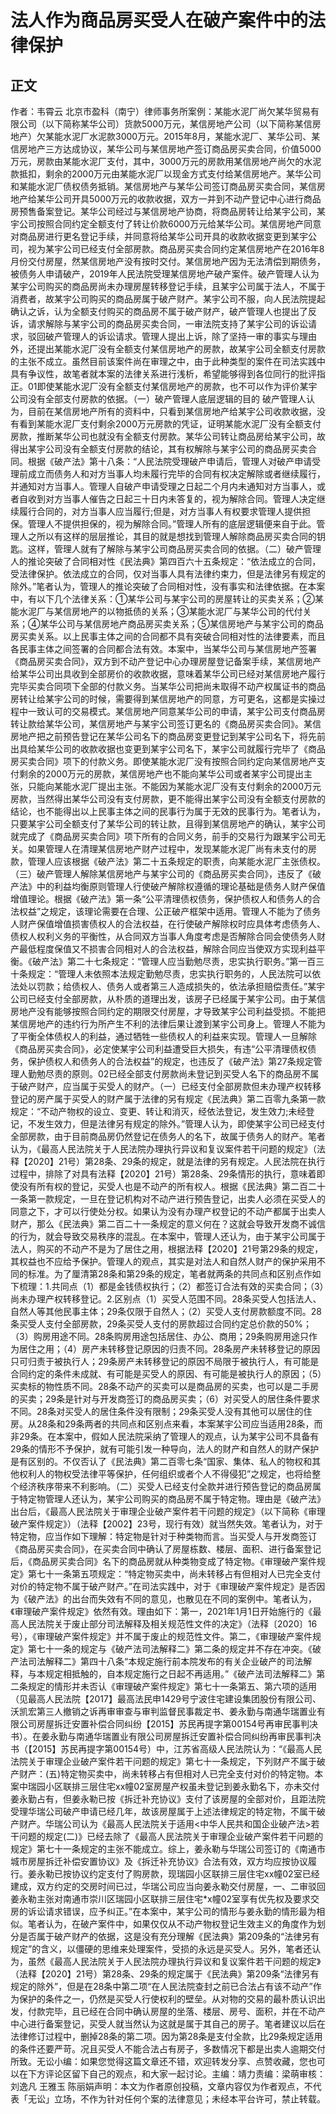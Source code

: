 # 法人作为商品房买受人在破产案件中的法律保护
## 正文
作者：韦霄云 北京市盈科（南宁）律师事务所案例：某能水泥厂尚欠某华贸易有限公司（以下简称某华公司）货款5000万元，某信房地产公司（以下简称某信房地产）欠某能水泥厂水泥款3000万元。2015年8月，某能水泥厂、某华公司、某信房地产三方达成协议，某华公司与某信房地产签订商品房买卖合同，价值5000万元，房款由某能水泥厂支付，其中，3000万元的房款用某信房地产尚欠的水泥款抵扣，剩余的2000万元由某能水泥厂以现金方式支付给某信房地产。某华公司和某能水泥厂债权债务抵销。某信房地产与某华公司签订商品房买卖合同，某信房地产给某华公司开具5000万元的收款收据，双方一并到不动产登记中心进行商品房预售备案登记。某华公司经过与某信房地产协商，将商品房转让给某宇公司，某宇公司按照合同约定全额支付了转让价款6000万元给某华公司。某信房地产同意对商品房进行更名登记手续，并同意将给某华公司开具的收款收据变更到某宇公司，视为某宇公司已经支付全部房款。商品房买卖合同约定某信房地产在2016年8月份交付房屋，然某信房地产没有按时交付。某信房地产因为无法清偿到期债务，被债务人申请破产，2019年人民法院受理某信房地产破产案件。破产管理人认为某宇公司购买的商品房尚未办理房屋转移登记手续，且某宇公司属于法人，不属于消费者，故某宇公司购买的商品房属于破产财产。某宇公司不服，向人民法院提起确认之诉，认为全额支付购买的商品房不属于破产财产，破产管理人也提出了反诉，请求解除与某宇公司的商品房买卖合同，一审法院支持了某宇公司的诉讼请求，驳回破产管理人的诉讼请求。管理人提出上诉，除了坚持一审的事实与理由外，还提出某能水泥厂没有全额支付某信房地产的房款，故某宇公司全额支付房款的主张不成立。虽然目前该案件尚在审理之中，由于此种类型的案件在司法实践中具有争议性，故笔者就本案的法律关系进行浅析，希望能够得到各位同行的批评指正。01即使某能水泥厂没有全额支付某信房地产的房款，也不可以作为评价某宇公司没有全部支付房款的依据。（一）破产管理人底层逻辑的目的 破产管理人认为，目前在某信房地产所有的资料中，只看到某信房地产给某宇公司收款收据，没有看到某能水泥厂支付剩余2000万元房款的凭证，证明某能水泥厂没有全额支付房款，推断某华公司也就没有全额支付房款。某华公司转让商品房给某宇公司，故得出某宇公司没有全额支付房款的结论，其有权解除与某宇公司的商品房买卖合同。根据《破产法》第十八条：“人民法院受理破产申请后，管理人对破产申请受理前成立而债务人和对方当事人均未履行完毕的合同有权决定解除或者继续履行，并通知对方当事人。管理人自破产申请受理之日起二个月内未通知对方当事人，或者自收到对方当事人催告之日起三十日内未答复的，视为解除合同。管理人决定继续履行合同的，对方当事人应当履行;但是，对方当事人有权要求管理人提供担保。管理人不提供担保的，视为解除合同。”管理人所有的底层逻辑便来自于此。管理人之所以有这样的层层推论，其目的就是想找到管理人解除商品房买卖合同的钥匙。这样，管理人就有了解除与某宇公司商品房买卖合同的依据。（二）破产管理人的推论突破了合同相对性《民法典》第四百六十五条规定：“依法成立的合同，受法律保护。依法成立的合同，仅对当事人具有法律约束力，但是法律另有规定的除外。”笔者认为，管理人的推论突破了合同相对性，没有事实和法律依据。在本案中，有以下几个法律关系：①某华公司与某宇公司的房屋转让的买卖关系；②某能水泥厂与某信房地产的以物抵债的关系；③某能水泥厂与某华公司的代付关系；④某华公司与某信房地产商品房买卖关系；⑤某信房地产与某宇公司的商品房买卖关系。以上民事主体之间的合同都不具有突破合同相对性的法律要素，而且各民事主体之间签署的合同都合法有效。本案中，当某华公司与某信房地产签署《商品房买卖合同》，双方到不动产登记中心办理房屋登记备案手续，某信房地产给某华公司出具收到全部房价的收款收据，意味着某华公司已经对某信房地产履行完毕买卖合同项下全部的付款义务。当某华公司把尚未取得不动产权属证书的商品房转让给某宇公司的时候，需要得到某信房地产的同意，方可更名，这都是实操过程中一致认可的交易模式。某信房地产同意某华公司的申请，某宇公司支付商品房转让款给某华公司，某信房地产与某宇公司签订更名的《商品房买卖合同》。某信房地产把之前预告登记在某华公司名下的商品房变更登记到某宇公司名下，将先前出具给某华公司的收款收据也变更到某宇公司名下，某宇公司就履行完毕了《商品房买卖合同》项下的付款义务。即使某能水泥厂没有按照合同约定向某信房地产支付剩余的2000万元的房款，某信房地产也不能向某华公司或者某宇公司提出主张，只能向某能水泥厂提出主张。不能因为某能水泥厂没有支付剩余的2000万元房款，当然得出某华公司没有支付房款，更不能得出某宇公司没有全额支付房款的结论，也不能得出以上民事主体之间的民事行为属于无效的民事行为。笔者认为，只要某宇公司全额支付了某华公司的转让款，且得到某信房地产的确认，某宇公司就完成了《商品房买卖合同》项下所有的合同义务，前手的交易行为跟某宇公司无关。如果管理人在清理某信房地产财产过程中，发现某能水泥厂尚有未支付的房款，管理人应该根据《破产法》第二十五条规定的职责，向某能水泥厂主张债权。（三）破产管理人解除某信房地产与某宇公司的《商品房买卖合同》，违反了《破产法》中的利益均衡原则管理人行使破产解除权遵循的理论基础是债务人财产保值增值理论。根据《破产法》第一条“公平清理债权债务，保护债权人和债务人的合法权益”之规定，该理论需要在合理、公正破产框架中适用。管理人不能为了债务人财产保值增值损害债权人的合法权益，在行使破产解除权时应具体考虑债务人、债权人权利义务的平衡性，从合同双方当事人角度考虑是否解除合同会使债务人财产最低程度保值又不损害合同相对人的合法权益，解除合同应当使双方实现利益平衡。《破产法》第二十七条规定：“管理人应当勤勉尽责，忠实执行职务。”第一百三十条规定：“管理人未依照本法规定勤勉尽责，忠实执行职务的，人民法院可以依法处以罚款；给债权人、债务人或者第三人造成损失的，依法承担赔偿责任。”某宇公司已经支付全部房款，从朴质的道理出发，该房子已经属于某宇公司。由于某信房地产没有能够按照合同约定的期限交付房屋，才导致某宇公司利益受损。不能把某信房地产的违约行为所产生不利的法律后果让渡到某宇公司身上。管理人不能为了平衡全体债权人的利益，通过牺牲一些债权人的利益来实现。管理人一旦解除《商品房买卖合同》，必定使某宇公司利益遭受巨大损失，有违“公平清理债权债务，保护债权人和债务人的合法权益”的规定，也违反了《破产法》第27条规定管理人勤勉尽责的原则。02已经全部支付房款尚未登记到买受人名下的商品房不属于破产财产，应当属于买受人的财产。（一）已经支付全部房款但未办理产权转移登记的房产属于买受人的财产属于法律的另有规定《民法典》第二百零九条第一款规定：“不动产物权的设立、变更、转让和消灭，经依法登记，发生效力;未经登记，不发生效力，但是法律另有规定的除外。”管理人认为，即使某宇公司已经支付全部房款，由于目前商品房仍然登记在债务人的名下，故属于债务人的财产。笔者认为，《最高人民法院关于人民法院办理执行异议和复议案件若干问题的规定》（法释【2020】21号）第28条、29条的规定，就是法律的另有规定。人民法院在执行过程中，排除了对具有法释【2020】21号）第28条、29条情形的执行，意味着即使没有所有权的登记，买受人也是不动产的所有权人。根据《民法典》第二百二十一条第一款规定，一旦在登记机构对不动产进行预告登记，出卖人必须在买受人的同意之下，才可以行使处分权。如果认为没有办理产权登记的不动产都属于出卖人财产，那么《民法典》第二百二十一条规定的意义何在？这就会导致开发商不诚信的行为，就会导致交易秩序的混乱。在本案中，管理人还认为，由于某宇公司属于法人，购买的不动产不是为了居住之用，根据法释【2020】21号第29条的规定，其权益也不应给予保护。管理人的观点，其实是对法人和自然人财产的保护采用不同的标准。为了厘清第28条和第29条的规定，笔者就两条的共同点和区别点作如下梳理：1.共同点（1）都是金钱债权执行；（2）都签订合法有效的买卖合同；（3）尚未办理产权转移登记。2.区别点（1）买受人范围不同。28条买受人包括法人、自然人等其他民事主体；29条仅限于自然人；（2）买受人支付房款额度不同。28条买受人支付全部房款，29条买受人支付的房款超过合同约定总价款的50%；（3）购房用途不同。28条购房用途包括居住、办公、商用；29条购房用途只作为居住之用；（4）房产未转移登记原因的归责不同。28条房产未转移登记的原因只可归责于被执行人；29条房产未转移登记的原因不局限于被执行人，有可能是合同约定的条件未成就、有可能是买受人的原因、有可能是被执行人的原因；（5）买卖标的物性质不同。28条不动产的买卖可以是商品房的买卖，也可以是二手房的买卖；29条是针对与开发商签订的商品房买卖；（6）对买受人的居住条件要求不同。28条对买受人的居住条件没有限制；29条买受人没有其他可以居住的住房。从28条和29条两者的共同点和区别点来看，本案某宇公司应当适用28条，而非29条。在本案中，假如人民法院采纳了管理人的观点，认为某宇公司不具备有29条的情形不予保护，就有可能引发一种导向，法人的财产和自然人的财产保护是有区别的。不仅否认了《民法典》第二百零七条“国家、集体、私人的物权和其他权利人的物权受法律平等保护，任何组织或者个人不得侵犯”之规定，也将给整个经济秩序带来不利影响。（二）买受人已经支付全款并进行预告登记的商品房属于特定物管理人还认为，某宇公司购买的商品房不属于特定物。理由是《破产法》出台后，《最高人民法院关于审理企业破产案件若干问题的规定》（以下简称《审理破产案件规定》）（法释【2002】23号，现行有效）就当然失效。笔者认为，对于特定物，应当作如下理解：特定物是针对于种类物而言。当买受人与开发商签订《商品房买卖合同》，在买卖合同中确认了房屋栋数、楼层、面积、进行备案登记后，《商品房买卖合同》名下的商品房就从种类物变成了特定物。《审理破产案件规定》第七十一条第五项规定：“特定物买卖中，尚未转移占有但相对人已完全支付对价的特定物不属于破产财产。”在司法实践中，对于《审理破产案件规定》是否因为《破产法》的出台而失效有不同的意见，也散见在不同的案例中。笔者认为，《审理破产案件规定》依然有效。理由如下：第一，2021年1月1日开始施行的《最高人民法院关于废止部分司法解释及相关规范性文件的决定》（法释〔2020〕16号），《审理破产案件规定》并不属于废止的规范性文件。第二，《审理破产案件规定》第七十一条的规定与《破产法司法解释二》第二条的规定并不存在冲突。《破产法司法解释二》第四十八条“本规定施行前本院发布的有关企业破产的司法解释，与本规定相抵触的，自本规定施行之日起不再适用。”《破产法司法解释二》第二条规定的情形并未否认《审理破产案件规定》第七十一条第五、第六项的适用（见最高人民法院【2017】最高法民申1429号宁波住宅建设集团股份有限公司、沃凯宏第三人撤销之诉再审审查与审判监督民事裁定书、姜永勤与南通华瑞置业有限公司房屋拆迁安置补偿合同纠纷【2015】苏民再提字第00154号再审民事判决书）。在姜永勤与南通华瑞置业有限公司房屋拆迁安置补偿合同纠纷再审民事判决书（【2015】苏民再提字第00154号）中，江苏省高级人民法院认为：“《最高人民法院关于审理企业破产案件若干问题的规定》第七十一条规定，下列财产不属于破产财产：(五)特定物买卖中，尚未转移占有但相对人已完全支付对价的特定物。本案中瑞园小区联排三层住宅xx幢02室房屋产权虽未登记到姜永勤名下，亦未交付姜永勤占有，但姜永勒已按《拆迁补充协议》支付了该房屋的全部对价，且距法院受理华瑞公司破产申请已经几年，故该房屋属于上述法律规定的特定物，不属干破产财产。华瑞公司认为《最高人民法院关于适用<中华人民共和国企业破产法>若干问题的规定(二)》已经去除了《最高人民法院关于审理企业破产案件若干问题的规定》第七十一条规定的主张不能成立。综上，姜永勒与华瑞公司签订的《南通市城市房屋拆迁补偿安置协议》及《拆迁补充协议》合法有效，双方均应按协议履行。姜永勒已按协议约定支付了购房款，现瑞园小区联排三层住宅xx幢02室已经建成，双方约定的交房时间已过，华瑞公司应当向姜永勒交付房屋，一、二审驳回姜永勒主张对南通市崇川区瑞园小区联排三层住宅*x幢02室享有优先权及要求交房的诉讼请求错误，应予纠正。”在本案中，某宇公司的情形与姜永勤的情形最为相似。笔者认为，在破产案件中，如果仅仅从不动产物权登记生效主义的角度作为划分是否属于破产财产的依据，这是没有充分理解《民法典》第209条的“法律另有规定”的含义，以僵硬的思维来处理案件，受损的永远是买受人。另外，笔者还认为，虽然《最高人民法院关于人民法院办理执行异议和复议案件若干问题的规定》（法释【2020】21号）第28条、29条的规定属于《民法典》第209条“法律另有规定的除外”，但是在28条中第二项“在人民法院查封之前已合法占有该不动产”作为保护的条件之一，仍然是买受人行使权利的壁垒。从对物的交易的最朴质认识出发，付款完毕，且已经在合同中确认房屋的坐落、楼层、房号、面积，并在不动产中心进行备案登记，买受人就当然认为这就是属于其自己的房子。笔者建议以后在法律修订过程中，删掉28条的第二项。因为第28条是支付全款，比29条规定适用的条件还要严苛。况且买受人不能合法占有房子，多数情况下都是出卖人逾期交付所致。无讼小编：如果您觉得这篇文章还不错，欢迎转发分享、点赞收藏，您也可以在下方评论区留下自己的观点，和大家一起讨论。主编：靖力责编：梁萌审核：刘逸凡 王雅玉 陈丽娟声明：本文为作者原创投稿，文章内容仅为作者观点，不代表「无讼」立场，不作为针对任何个案的法律意见；未经本平台许可，禁止转载。